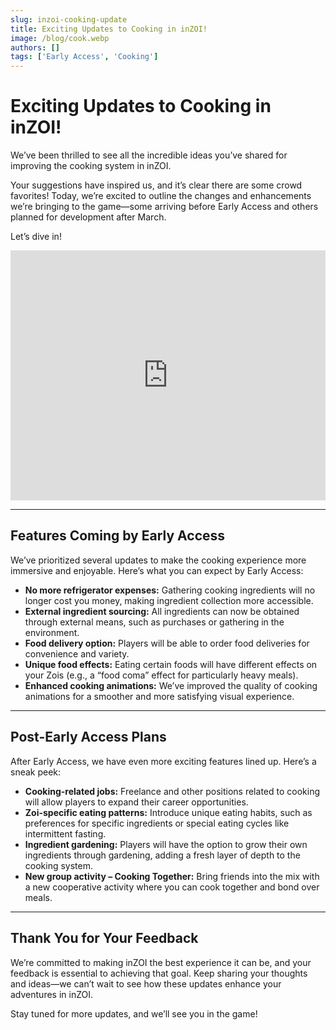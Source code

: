 ```yaml
---
slug: inzoi-cooking-update
title: Exciting Updates to Cooking in inZOI!  
image: /blog/cook.webp
authors: []
tags: ['Early Access', 'Cooking']
---
```


# Exciting Updates to Cooking in inZOI!  


We’ve been thrilled to see all the incredible ideas you’ve shared for improving the cooking system in inZOI. 

Your suggestions have inspired us, and it’s clear there are some crowd favorites! Today, we’re excited to outline the changes and enhancements we’re bringing to the game—some arriving before Early Access and others planned for development after March.  

Let’s dive in! 

<iframe
  width="100%"
  height="400"
  src="https://www.youtube.com/embed/TMbWYNkCWUI"
  title="inZOI Cooking System Update"
  frameborder="0"
  allow="accelerometer; autoplay; clipboard-write; encrypted-media; gyroscope; picture-in-picture"
  allowfullscreen
></iframe>

---

## Features Coming by Early Access  

We’ve prioritized several updates to make the cooking experience more immersive and enjoyable. Here’s what you can expect by Early Access:  

- **No more refrigerator expenses:** Gathering cooking ingredients will no longer cost you money, making ingredient collection more accessible.  
- **External ingredient sourcing:** All ingredients can now be obtained through external means, such as purchases or gathering in the environment.  
- **Food delivery option:** Players will be able to order food deliveries for convenience and variety.  
- **Unique food effects:** Eating certain foods will have different effects on your Zois (e.g., a “food coma” effect for particularly heavy meals).  
- **Enhanced cooking animations:** We’ve improved the quality of cooking animations for a smoother and more satisfying visual experience.  

---

## Post-Early Access Plans  

After Early Access, we have even more exciting features lined up. Here’s a sneak peek:  

- **Cooking-related jobs:** Freelance and other positions related to cooking will allow players to expand their career opportunities.  
- **Zoi-specific eating patterns:** Introduce unique eating habits, such as preferences for specific ingredients or special eating cycles like intermittent fasting.  
- **Ingredient gardening:** Players will have the option to grow their own ingredients through gardening, adding a fresh layer of depth to the cooking system.  
- **New group activity – Cooking Together:** Bring friends into the mix with a new cooperative activity where you can cook together and bond over meals.  

---

## Thank You for Your Feedback  

We’re committed to making inZOI the best experience it can be, and your feedback is essential to achieving that goal. Keep sharing your thoughts and ideas—we can’t wait to see how these updates enhance your adventures in inZOI.  

Stay tuned for more updates, and we’ll see you in the game!  
